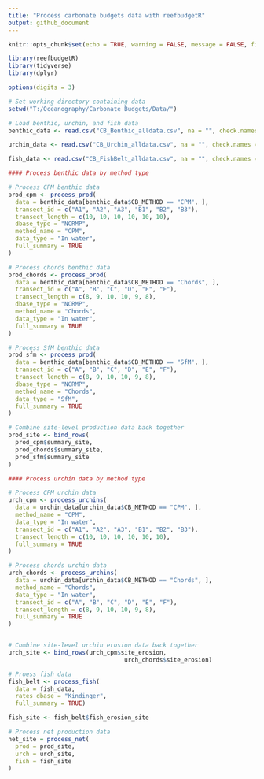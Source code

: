```yaml
---
title: "Process carbonate budgets data with reefbudgetR"
output: github_document
---
```


```r
knitr::opts_chunk$set(echo = TRUE, warning = FALSE, message = FALSE, fig.width=20, fig.height=8)

library(reefbudgetR)
library(tidyverse)
library(dplyr)

options(digits = 3)

```

```r
# Set working directory containing data
setwd("T:/Oceanography/Carbonate Budgets/Data/")

# Load benthic, urchin, and fish data
benthic_data <- read.csv("CB_Benthic_alldata.csv", na = "", check.names = FALSE)

urchin_data <- read.csv("CB_Urchin_alldata.csv", na = "", check.names = FALSE)

fish_data <- read.csv("CB_FishBelt_alldata.csv", na = "", check.names = FALSE)

```

```r

#### Process benthic data by method type

# Process CPM benthic data
prod_cpm <- process_prod(
  data = benthic_data[benthic_data$CB_METHOD == "CPM", ],
  transect_id = c("A1", "A2", "A3", "B1", "B2", "B3"),
  transect_length = c(10, 10, 10, 10, 10, 10),
  dbase_type = "NCRMP",
  method_name = "CPM",
  data_type = "In water",
  full_summary = TRUE
)

# Process chords benthic data
prod_chords <- process_prod(
  data = benthic_data[benthic_data$CB_METHOD == "Chords", ],
  transect_id = c("A", "B", "C", "D", "E", "F"),
  transect_length = c(8, 9, 10, 10, 9, 8),
  dbase_type = "NCRMP",
  method_name = "Chords",
  data_type = "In water",
  full_summary = TRUE
)

# Process SfM benthic data
prod_sfm <- process_prod(
  data = benthic_data[benthic_data$CB_METHOD == "SfM", ],
  transect_id = c("A", "B", "C", "D", "E", "F"),
  transect_length = c(8, 9, 10, 10, 9, 8),
  dbase_type = "NCRMP",
  method_name = "Chords",
  data_type = "SfM",
  full_summary = TRUE
)

# Combine site-level production data back together
prod_site <- bind_rows(
  prod_cpm$summary_site,
  prod_chords$summary_site,
  prod_sfm$summary_site
)

```

```r

#### Process urchin data by method type

# Process CPM urchin data
urch_cpm <- process_urchins(
  data = urchin_data[urchin_data$CB_METHOD == "CPM", ],
  method_name = "CPM",
  data_type = "In water",
  transect_id = c("A1", "A2", "A3", "B1", "B2", "B3"),
  transect_length = c(10, 10, 10, 10, 10, 10),
  full_summary = TRUE
)

# Process chords urchin data
urch_chords <- process_urchins(
  data = urchin_data[urchin_data$CB_METHOD == "Chords", ],
  method_name = "Chords",
  data_type = "In water",
  transect_id = c("A", "B", "C", "D", "E", "F"),
  transect_length = c(8, 9, 10, 10, 9, 8),
  full_summary = TRUE
)


# Combine site-level urchin erosion data back together
urch_site <- bind_rows(urch_cpm$site_erosion,
                                 urch_chords$site_erosion)

```


```r

# Proess fish data
fish_belt <- process_fish(
  data = fish_data, 
  rates_dbase = "Kindinger", 
  full_summary = TRUE)

fish_site <- fish_belt$fish_erosion_site

```

```r

# Process net production data
net_site = process_net(
  prod = prod_site,
  urch = urch_site,
  fish = fish_site
)

```
